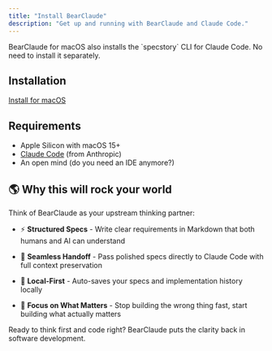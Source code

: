 ```yaml
---
title: "Install BearClaude"
description: "Get up and running with BearClaude and Claude Code."
---
```


<Note>
BearClaude for macOS also installs the `specstory` CLI for Claude Code. No need to install it separately.
</Note>

## Installation

[Install for macOS](https://bearclaude.com#download-section)

## Requirements

* Apple Silicon with macOS 15+
* [Claude Code](https://www.anthropic.com/claude-code) (from Anthropic)
* An open mind (do you need an IDE anymore?)


## 🌎 Why this will rock your world

Think of BearClaude as your upstream thinking partner:

* ⚡ **Structured Specs** - Write clear requirements in Markdown that both humans and AI can understand

* 🔄 **Seamless Handoff** - Pass polished specs directly to Claude Code with full context preservation

* 💾 **Local-First** - Auto-saves your specs and implementation history locally

* 🎯 **Focus on What Matters** - Stop building the wrong thing fast, start building what actually matters

Ready to think first and code right? BearClaude puts the clarity back in software development.